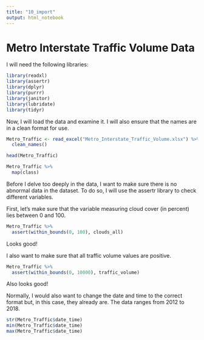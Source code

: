 ```yaml
---
title: "10_import"
output: html_notebook
---
```


# Metro Interstate Traffic Volume Data


I will need the following libraries:

```r
library(readxl)
library(assertr)
library(dplyr)
library(purrr)
library(janitor)
library(lubridate)
library(tidyr)
```


Now, I will load the data and examine it. I will also ensure that the names are in a clean format for use.

```r
Metro_Traffic <- read_excel("Metro_Interstate_Traffic_Volume.xlsx") %>%
  clean_names()

head(Metro_Traffic)

Metro_Traffic %>%
  map(class)

```

Before I delve too deeply in the data, I want to make sure there is no abnormal data in the dataset. To do so, I will use the assertr library to check different variables. 

First, let's make sure that the variable measuring cloud cover (in percent) lies between 0 and 100. 

```r
Metro_Traffic %>%
  assert(within_bounds(0, 100), clouds_all)
```

Looks good! 


I also want to make sure that all traffic volume values are positive.

```r
Metro_Traffic %>%
  assert(within_bounds(0, 10000), traffic_volume)
```
Also looks good! 


Normally, I would also want to change the date and time to the correct format but, in this case, they already are. The data ranges from 2012 to 2018.

```r
str(Metro_Traffic$date_time)
min(Metro_Traffic$date_time)
max(Metro_Traffic$date_time)
```

